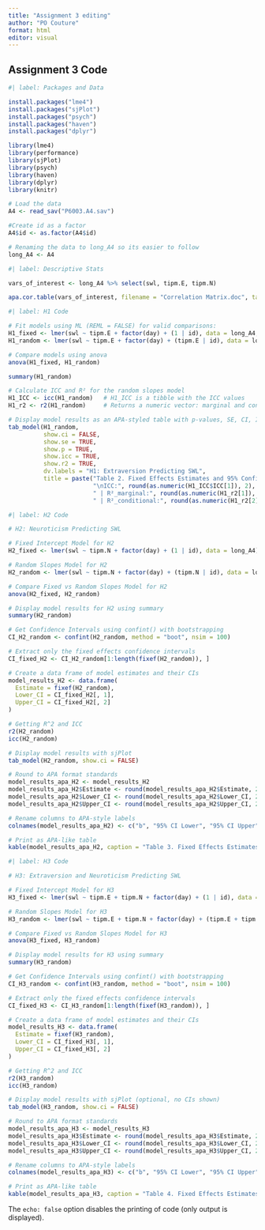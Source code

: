 ```yaml
---
title: "Assignment 3 editing"
author: "PO Couture"
format: html
editor: visual
---
```


## Assignment 3 Code

```r
#| label: Packages and Data

install.packages("lme4")
install.packages("sjPlot")
install.packages("psych")
install.packages("haven")
install.packages("dplyr")

library(lme4)
library(performance)
library(sjPlot)
library(psych)
library(haven)
library(dplyr)
library(knitr)

# Load the data
A4 <- read_sav("P6003.A4.sav")

#Create id as a factor
A4$id <- as.factor(A4$id)

# Renaming the data to long_A4 so its easier to follow
long_A4 <- A4  
```

```r
#| label: Descriptive Stats

vars_of_interest <- long_A4 %>% select(swl, tipm.E, tipm.N)

apa.cor.table(vars_of_interest, filename = "Correlation Matrix.doc", table.number = 1)


```

```r
#| label: H1 Code

# Fit models using ML (REML = FALSE) for valid comparisons:
H1_fixed <- lmer(swl ~ tipm.E + factor(day) + (1 | id), data = long_A4, REML = FALSE)
H1_random <- lmer(swl ~ tipm.E + factor(day) + (tipm.E | id), data = long_A4, REML = FALSE)

# Compare models using anova
anova(H1_fixed, H1_random)

summary(H1_random)

# Calculate ICC and R² for the random slopes model
H1_ICC <- icc(H1_random)   # H1_ICC is a tibble with the ICC values
H1_r2 <- r2(H1_random)     # Returns a numeric vector: marginal and conditional R²

# Display model results as an APA-styled table with p-values, SE, CI, ICC, and R².
tab_model(H1_random, 
          show.ci = FALSE, 
          show.se = TRUE, 
          show.p = TRUE, 
          show.icc = TRUE, 
          show.r2 = TRUE, 
          dv.labels = "H1: Extraversion Predicting SWL",
          title = paste("Table 2. Fixed Effects Estimates and 95% Confidence Intervals for H1 (Random Slopes Model)",
                        "\nICC:", round(as.numeric(H1_ICC$ICC[1]), 2),
                        " | R²_marginal:", round(as.numeric(H1_r2[1]), 2),
                        " | R²_conditional:", round(as.numeric(H1_r2[2]), 2)))


```

```r
#| label: H2 Code

# H2: Neuroticism Predicting SWL

# Fixed Intercept Model for H2
H2_fixed <- lmer(swl ~ tipm.N + factor(day) + (1 | id), data = long_A4)

# Random Slopes Model for H2
H2_random <- lmer(swl ~ tipm.N + factor(day) + (tipm.N | id), data = long_A4)

# Compare Fixed vs Random Slopes Model for H2
anova(H2_fixed, H2_random)

# Display model results for H2 using summary
summary(H2_random)

# Get Confidence Intervals using confint() with bootstrapping
CI_H2_random <- confint(H2_random, method = "boot", nsim = 100)

# Extract only the fixed effects confidence intervals
CI_fixed_H2 <- CI_H2_random[1:length(fixef(H2_random)), ]

# Create a data frame of model estimates and their CIs
model_results_H2 <- data.frame(
  Estimate = fixef(H2_random),
  Lower_CI = CI_fixed_H2[, 1],
  Upper_CI = CI_fixed_H2[, 2]
)

# Getting R^2 and ICC
r2(H2_random)
icc(H2_random)

# Display model results with sjPlot
tab_model(H2_random, show.ci = FALSE)

# Round to APA format standards
model_results_apa_H2 <- model_results_H2
model_results_apa_H2$Estimate <- round(model_results_apa_H2$Estimate, 2)
model_results_apa_H2$Lower_CI <- round(model_results_apa_H2$Lower_CI, 2)
model_results_apa_H2$Upper_CI <- round(model_results_apa_H2$Upper_CI, 2)

# Rename columns to APA-style labels
colnames(model_results_apa_H2) <- c("b", "95% CI Lower", "95% CI Upper")

# Print as APA-like table
kable(model_results_apa_H2, caption = "Table 3. Fixed Effects Estimates and 95% Confidence Intervals for H2 (Random Slopes Model)")

```

```r
#| label: H3 Code

# H3: Extraversion and Neuroticism Predicting SWL

# Fixed Intercept Model for H3
H3_fixed <- lmer(swl ~ tipm.E + tipm.N + factor(day) + (1 | id), data = long_A4)

# Random Slopes Model for H3
H3_random <- lmer(swl ~ tipm.E + tipm.N + factor(day) + (tipm.E + tipm.N | id), data = long_A4)

# Compare Fixed vs Random Slopes Model for H3
anova(H3_fixed, H3_random)

# Display model results for H3 using summary
summary(H3_random)

# Get Confidence Intervals using confint() with bootstrapping
CI_H3_random <- confint(H3_random, method = "boot", nsim = 100)

# Extract only the fixed effects confidence intervals
CI_fixed_H3 <- CI_H3_random[1:length(fixef(H3_random)), ]

# Create a data frame of model estimates and their CIs
model_results_H3 <- data.frame(
  Estimate = fixef(H3_random),
  Lower_CI = CI_fixed_H3[, 1],
  Upper_CI = CI_fixed_H3[, 2]
)

# Getting R^2 and ICC
r2(H3_random)
icc(H3_random)

# Display model results with sjPlot (optional, no CIs shown)
tab_model(H3_random, show.ci = FALSE)

# Round to APA format standards
model_results_apa_H3 <- model_results_H3
model_results_apa_H3$Estimate <- round(model_results_apa_H3$Estimate, 2)
model_results_apa_H3$Lower_CI <- round(model_results_apa_H3$Lower_CI, 2)
model_results_apa_H3$Upper_CI <- round(model_results_apa_H3$Upper_CI, 2)

# Rename columns to APA-style labels
colnames(model_results_apa_H3) <- c("b", "95% CI Lower", "95% CI Upper")

# Print as APA-like table
kable(model_results_apa_H3, caption = "Table 4. Fixed Effects Estimates and 95% Confidence Intervals for H3 (Random Slopes Model)")

```




The `echo: false` option disables the printing of code (only output is displayed).

